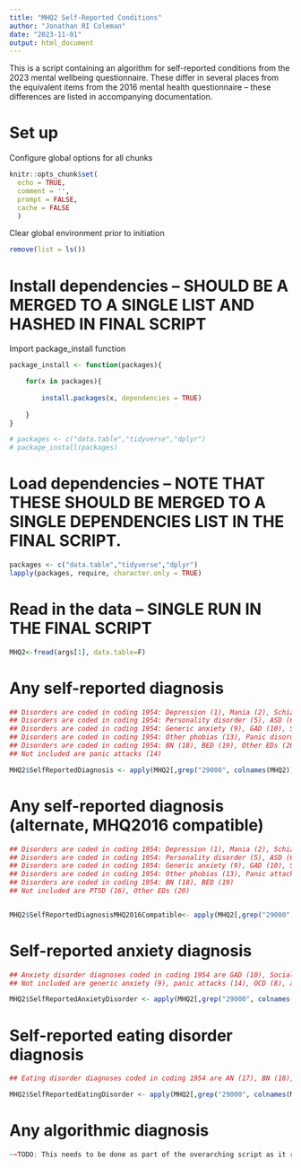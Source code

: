 ```yaml
---
title: "MHQ2 Self-Reported Conditions"
author: "Jonathan RI Coleman"
date: "2023-11-01"
output: html_document
---
```


This is a script containing an algorithm for self-reported conditions from the 2023 mental wellbeing questionnaire.
These differ in several places from the equivalent items from the 2016 mental health questionnaire – these differences are listed in accompanying documentation.

# Set up

Configure global options for all chunks

```r

knitr::opts_chunk$set(
  echo = TRUE,
  comment = '',
  prompt = FALSE,
  cache = FALSE
  )

```

Clear global environment prior to initiation

```r

remove(list = ls())

```
# Install dependencies – SHOULD BE A MERGED TO A SINGLE LIST AND HASHED IN FINAL SCRIPT

Import package_install function

```r

package_install <- function(packages){

    for(x in packages){
    
        install.packages(x, dependencies = TRUE)
	
    }	    
}

```

```r

# packages <- c("data.table","tidyverse","dplyr")
# package_install(packages)

```

# Load dependencies – NOTE THAT THESE SHOULD BE MERGED TO A SINGLE DEPENDENCIES LIST IN THE FINAL SCRIPT.

```r

packages <- c("data.table","tidyverse","dplyr")
lapply(packages, require, character.only = TRUE)

```

# Read in the data – SINGLE RUN IN THE FINAL SCRIPT

```r

MHQ2<-fread(args[1], data.table=F)

```

# Any self-reported diagnosis

```r

## Disorders are coded in coding 1954: Depression (1), Mania (2), Schizophrenia (3), Other Psychosis (4)
## Disorders are coded in coding 1954: Personality disorder (5), ASD (6), ADHD (7), OCD (8),
## Disorders are coded in coding 1954: Generic anxiety (9), GAD (10), Social anxiety (11), Agoraphobia (12)
## Disorders are coded in coding 1954: Other phobias (13), Panic disorder (15), PTSD (16), AN (17)
## Disorders are coded in coding 1954: BN (18), BED (19), Other EDs (20)
## Not included are panic attacks (14)

MHQ2$SelfReportedDiagnosis <- apply(MHQ2[,grep("29000", colnames(MHQ2))], 1, function(row) ifelse(sum(c(1:13,15:20) %in% row) > 0, 1, 0))

```

# Any self-reported diagnosis (alternate, MHQ2016 compatible)

```r

## Disorders are coded in coding 1954: Depression (1), Mania (2), Schizophrenia (3), Other Psychosis (4)
## Disorders are coded in coding 1954: Personality disorder (5), ASD (6), ADHD (7), OCD (8),
## Disorders are coded in coding 1954: Generic anxiety (9), GAD (10), Social anxiety (11), Agoraphobia (12)
## Disorders are coded in coding 1954: Other phobias (13), Panic attacks (14), Panic disorder (15), AN (17)
## Disorders are coded in coding 1954: BN (18), BED (19)
## Not included are PTSD (16), Other EDs (20)


MHQ2$SelfReportedDiagnosisMHQ2016Compatible<- apply(MHQ2[,grep("29000", colnames(MHQ2))], 1, function(row) ifelse(sum(c(1:15,17:19) %in% row) > 0, 1, 0))

```

# Self-reported anxiety diagnosis

```r

## Anxiety disorder diagnoses coded in coding 1954 are GAD (10), Social (11), Agoraphobia (12), Panic disorder (15), Other phobias (13)
## Not included are generic anxiety (9), panic attacks (14), OCD (8), and PTSD (16)

MHQ2$SelfReportedAnxietyDisorder <- apply(MHQ2[,grep("29000", colnames(MHQ2))], 1, function(row) ifelse(sum(c(10:13,15) %in% row) > 0, 1, 0))

```

# Self-reported eating disorder diagnosis

```r

## Eating disorder diagnoses coded in coding 1954 are AN (17), BN (18), BED (19), Other EDs (20)

MHQ2$SelfReportedEatingDisorder <- apply(MHQ2[,grep("29000", colnames(MHQ2))], 1, function(row) ifelse(sum(c(17:20) %in% row) > 0, 1, 0))

```

# Any algorithmic diagnosis

```r

~~TODO: This needs to be done as part of the overarching script as it relies on otuput from multiple modules~~ 

```
